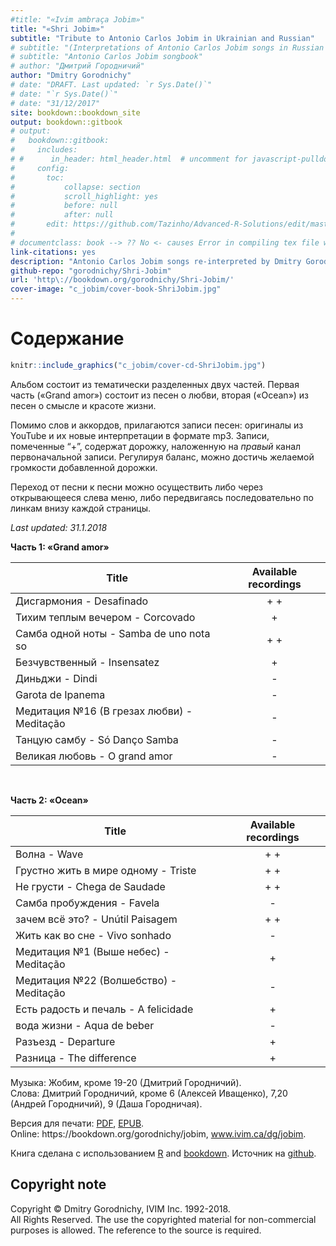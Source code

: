 ```yaml
--- 
#title: "«Ivim ambraça Jobim»"
title: "«Shri Jobim»"
subtitle: "Tribute to Antonio Carlos Jobim in Ukrainian and Russian"
# subtitle: "(Interpretations of Antonio Carlos Jobim songs in Russian , 1992-2017)"
# subtitle: "Antonio Carlos Jobim songbook"
# author: "Дмитрий Городничий"
author: "Dmitry Gorodnichy"
# date: "DRAFT. Last updated: `r Sys.Date()`"
# date: "`r Sys.Date()`"
# date: "31/12/2017"
site: bookdown::bookdown_site
output: bookdown::gitbook
# output:
#   bookdown::gitbook:
#     includes:
# #      in_header: html_header.html  # uncomment for javascript-pulldowns
#     config:
#       toc:
#           collapse: section
#           scroll_highlight: yes
#           before: null
#           after: null
#       edit: https://github.com/Tazinho/Advanced-R-Solutions/edit/master/%s
# 
# documentclass: book --> ?? No <- causes Error in compiling tex file with Russian letters
link-citations: yes
description: "Antonio Carlos Jobim songs re-interpreted by Dmitry Gorodnichy"
github-repo: "gorodnichy/Shri-Jobim"
url: 'http\://bookdown.org/gorodnichy/Shri-Jobim/'
cover-image: "c_jobim/cover-book-ShriJobim.jpg"
---
```


<!-- <img alt="« Shri Jobim »" border="1" height="500" src="images/cover-book-ShriJobim.jpg"  /> <br> -->

<!-- DLQ EPUB -->



# Содержание {-}


<!-- 
```r
knitr::include_graphics("images/cover-cd-ShriJobim.jpg")
```
-->

```r
knitr::include_graphics("c_jobim/cover-cd-ShriJobim.jpg")
```



<!--
## От автора {-}

<i>В этот альбом вошли мои переводы и интерпретации  любимых песен Антонио Карлоса Жобима. 

Уже много лет они звучат во мне. Мы их любили слушать и играть с моими родителями.  А когда их не стало,   я  как-то особенно стал их чувствовать, и эти чувства мне захотелось  передать в словах. Результат -  этот альбом. 

В альбом также вошли переводы и интерпретации других авторов, включая моих  брата и племянницы, а также несколько песен, рождённых под влиянием жобимовской музыки. Аккорды прилагаются.

Приятного прослушивания! 

<p align=right> Дмитрий Городничий </p>
Упрощённые аккорды прилагаются для желающих их сыграть. 
</i>

---

<i>This album contains interpretations of my favourite Jobim's bosa-nova songs in Russian and Ukrainian. 
<!- These songs are dear to my heart for many years, much loved and also played by my parents. 
Following my parents' passing,  I started feeling them on a new deeper level, wanting to transcribe my feelings in words.  The result is this album. ->

The album also contains interpretations by other authors including that by my  brother and niece as well as a couple of my songs inspired by Jobim. Chords are provided.

<!- Thank you for letting me share my feelings with you.  ->
Enjoy - Music doesnot have linquistic borders !


<p align=right> Dmitry Gorodnichy </p>


</i>

-->



<!-- # Table of Content {-} -->


Альбом состоит из тематически разделенных двух частей. Первая часть («Grand amor») состоит из песен о любви, вторая  («Ocean») из песен о смысле и красоте жизни.


Помимо слов и аккордов, прилагаются записи песен: оригиналы из YouTube и  их новые интерпретации в формате mp3. 
Записи, помеченные "+", содержат дорожку, наложенную на *правый* канал первоначальной записи. Регулируя баланс, можно достичь желаемой громкости добавленной дорожки.

<!-- песни страницы к песни странице  -->
Переход от песни к песни можно осуществить либо через открывающееся слева меню, 
либо передвигаясь последовательно  по линкам внизу каждой страницы. 
<!-- Имеющиеся на данный момент записи прилагаются в линках. -->




<!-- ## Архив музыки {-} -->



<i> Last updated:  31.1.2018 </i> <br>

<b> Часть 1: «Grand amor»  </b>


Title | Available recordings
----- | :---: 
Дисгармония - Desafinado |  + +
Тихим теплым вечером - Corcovado | + 
Самба одной ноты - Samba de uno nota so | + + 
Безчувственный - Insensatez | + 
Диньджи - Dindi | - 
Garota de Ipanema | - 
Медитация №16 (В грезах любви) - Meditação | - 
Танцую самбу - Só Danço Sambа | - 
Великая любовь - O grand amor | -
<!-- Не уходи - Por causa de voce  | - | - -->
<!-- Я любил - Amor em paz  | - | - -->


<br>
 
<b> Часть 2:  «Ocean»  </b>


Title | Available recordings
----- | :---: 
Волна - Wave | + +
Грустно жить в мире одному - Triste | + +
Не грусти - Chega de Saudade | + +
Самба пробуждения - Favela| - 
зачем всё это? - Unútil Paisagem  | + +
Жить как во сне - Vivo sonhado  | - 
Медитация №1 (Выше небес) - Meditação | + 
Медитация №22 (Волшебство) - Meditação | - 
Есть радость и печаль - A felicidade | + 
вода жизни - Aqua de beber | - 
Разъезд - Departure | + 
Разница - The difference| + 


<!-- Гитара, синтезаторы, голос: ДГ. Все други -->



<!-- 

Title | Available recordings
----- | :---: 
Дисгармония - Desafinado |  [+Joao](http://www.ivim.ca/dg/jobim/media/desafinado-w-joao.mp3)  [+Stan](http://www.ivim.ca/dg/jobim/media/desafinado-w-stan.mp3) 
Тихим теплым вечером - Corcovado | [+Stan](http://www.ivim.ca/dg/jobim/media/corcovado-w-stan.mp3)  [+Joao](http://www.ivim.ca/dg/jobim/media/corcovado-w-joao.mp3) 
Самба одной ноты - Samba de uno nota so | [+Elis](http://www.ivim.ca/dg/jobim/media/samba-de-uno-nota-w-elis.mp3)  [+Joao](http://www.ivim.ca/dg/jobim/media/samba-de-uno-nota-w-joao.mp3) 
Безчувственный - Insensatez | [+Joao](http://www.ivim.ca/dg/jobim/media/insensatez-w-joao.mp3) 
Диньджи - Dindi | - 
Garota de Ipanema | - 
Медитация №16 (В грезах любви) - Meditação | - 
Танцую самбу - Só Danço Sambа | - 
Великая любовь - O grand amor | -


 
### Part 2: Ocean {-}


Title | Available recordings
----- | :---: 
Волна - Wave | [w.Guitar](http://www.ivim.ca/dg/jobim/media/wave-D7.mp3)  [w.Piano](http://www.ivim.ca/dg/jobim/media/wave-w-instr.mp3) 
Не грусти -  Chega de Saudade  | - 
Самба пробуждения - Favela| - 
зачем всё это? - Unútil Paisagem  | [+Elis](http://www.ivim.ca/dg/jobim/media/unutil-paisagem-w-elis.mp3)  [w.Piano](http://www.ivim.ca/dg/jobim/media/unutil-paisagem-w-instr.mp3) 
Грустно жить в мире одному - Triste | [+Elis](http://www.ivim.ca/dg/jobim/media/triste-w-elis.mp3)  [w.Piano](http://www.ivim.ca/dg/jobim/media/triste-w-instr.mp3) 
Жить как во сне - Vivo sonhado  | - 
Медитация №1 (Выше небес) - Meditação | [w.synth](http://www.ivim.ca/dg/jobim/media/meditation1-D7.mp3) 
Медитация №22 (Волшебство) - Meditação | - 
Есть радость и печаль - A felicidade | [+Ella](http://www.ivim.ca/dg/jobim/media/a-felicidade-w-ella.mp3) 
вода жизни - Aqua de beber | - 
Разъезд - Departure | + 
Разница - The difference| [Midi](https://drive.google.com/open?id=1PQtlzIVXUZgbLZPuj6N964yxTFMtmbbL)


-->

<!-- 
[+Ella](http://www.ivim.ca/dg/jobim/media/a-felicidade-w-ella.mp3)
[+Stan](http://www.ivim.ca/dg/jobim/media/corcovado-w-stan.mp3)
[+Joao](http://www.ivim.ca/dg/jobim/media/corcovado-w-joao.mp3)
[+Joao](http://www.ivim.ca/dg/jobim/media/desafinado-w-joao.mp3)
[+Stan](http://www.ivim.ca/dg/jobim/media/desafinado-w-stan.mp3)
[+Joao](http://www.ivim.ca/dg/jobim/media/insensatez-w-joao.mp3)
[w.synth](http://www.ivim.ca/dg/jobim/media/meditation1-D7.mp3)
[+Elis](http://www.ivim.ca/dg/jobim/media/samba-de-uno-nota-w-elis.mp3)
[+Joao](http://www.ivim.ca/dg/jobim/media/samba-de-uno-nota-w-joao.mp3)
[+Elis](http://www.ivim.ca/dg/jobim/media/triste-w-elis.mp3)
[w.Piano](http://www.ivim.ca/dg/jobim/media/triste-w-instr.mp3)
[+Elis](http://www.ivim.ca/dg/jobim/media/unutil-paisagem-w-elis.mp3)
[w.Piano](http://www.ivim.ca/dg/jobim/media/unutil-paisagem-w-instr.mp3)
[+Ella](http://www.ivim.ca/dg/jobim/media/wave-D7.mp3)
[w.Piano](http://www.ivim.ca/dg/jobim/media/wave-w-instr.mp3)
-->

<!-- 
[Video](https://drive.google.com/open?id=1lyR1L1y31djsSJQBju4Je0GUkzBIOYAi)



[ [Играть все](http://www.ivim.ca/dg/jobim/media/jobim.m3u) ]
[ [Выбрать из директории](http://www.ivim.ca/dg/jobim/media) ]

-->
<!-- <audio controls><source src="http://www.ivim.ca/dg/jobim/media/jobim.m3u"></audio> -->


<!-- Play all instrumental: video, audio -->
<!-- Play all backing tracks: video, audio -->
<!-- Play all interpretations: video, audio -->




<!-- Music by -->
<!-- Lyrics by  -->
<!-- Chords transcribed by  -->
<!-- The books is created using bookdown in R.  -->
<!-- Backing tracks are created using Chordbot. -->




Музыка: Жобим, кроме 19-20 (Дмитрий Городничий).   
Слова: Дмитрий Городничий, кроме 6 (Алексей  Иващенко), 7,20 (Андрей Городничий), 9 (Даша Городничaя).  



Версия для печати:  [PDF](Shri-Jobim.pdf), [EPUB](Shri-Jobim.epub).   
Online: https://bookdown.org/gorodnichy/jobim, [www.ivim.ca/dg/jobim](http://www.ivim.ca/dg/jobim).

<!-- [Follow this album on Google+](https://plus.google.com/u/1/collection/Eg2aKE)  -->


Книга сделана с использованием [R](https://www.rstudio.com/) and [bookdown](https://bookdown.org/). Источник на [github](https://github.com/gorodnichy/Shri-Jobim).

## Copyright note {-}

Copyright &copy; Dmitry Gorodnichy, IVIM Inc. 1992-2018.   
All Rights Reserved. The use the copyrighted material for non-commercial purposes is allowed. The reference to the source is required. 
 
<!-- The author grants the right to use the copyrighted material for non-commercial purposes. The reference to the source is required.  -->



